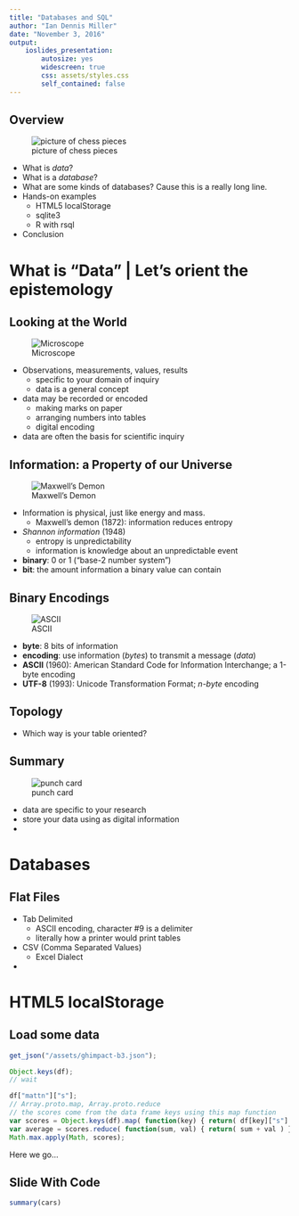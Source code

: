 ```yaml
---
title: "Databases and SQL"
author: "Ian Dennis Miller"
date: "November 3, 2016"
output:
    ioslides_presentation:
        autosize: yes
        widescreen: true
        css: assets/styles.css
        self_contained: false
---
```

<script src='/assets/helpers.js'></script>

## Overview {.side-image}

![picture of chess pieces](assets/strategy.jpg)

- What is *data*?
- What is a *database*?
- What are some kinds of databases?  Cause this is a really long line.
- Hands-on examples
    - HTML5 localStorage
    - sqlite3
    - R with rsql
- Conclusion

# What is "Data" | Let's orient the epistemology

## Looking at the World {.side-image .bigger}

![Microscope](assets/microscope.jpg)

- Observations, measurements, values, results
    - specific to your domain of inquiry
    - data is a general concept
- data may be recorded or encoded
    - making marks on paper
    - arranging numbers into tables
    - digital encoding
- data are often the basis for scientific inquiry

## Information: a Property of our Universe {.side-image .bigger}

![Maxwell's Demon](assets/maxwells-demon.png)

- Information is physical, just like energy and mass.
    + Maxwell's demon (1872): information reduces entropy
- *Shannon information* (1948)
    - entropy is unpredictability
    - information is knowledge about an unpredictable event
- **binary**: 0 or 1 ("base-2 number system")
- **bit**: the amount information a binary value can contain

## Binary Encodings {.side-image .bigger}

![ASCII](assets/ascii.png)

- **byte**: 8 bits of information
- **encoding**: use information (*bytes*) to transmit a message (*data*)
- **ASCII** (1960): American Standard Code for Information Interchange; a 1-byte encoding
- **UTF-8** (1993): Unicode Transformation Format; *n-byte* encoding

<!-- animate an arrow to point out the TAB character (ASCII 9) -->

## Topology {.side-image .bigger}

- Which way is your table oriented?

## Summary {.side-image .bigger}

![punch card](assets/punchcard.png)

- data are specific to your research
- store your data using as digital information
- 

# Databases

## Flat Files

- Tab Delimited
    - ASCII encoding, character #9 is a delimiter
    - literally how a printer would print tables
- CSV (Comma Separated Values)
    + Excel Dialect
- 

# HTML5 localStorage

## Load some data {.smaller}

```javascript
get_json("/assets/ghimpact-b3.json");
```

```javascript
Object.keys(df);
// wait
```

```javascript
df["mattn"]["s"];
// Array.proto.map, Array.proto.reduce
// the scores come from the data frame keys using this map function
var scores = Object.keys(df).map( function(key) { return( df[key]["s"] ) } );
var average = scores.reduce( function(sum, val) { return( sum + val ) }, initialValue=0 ) / scores.length;
Math.max.apply(Math, scores);
```

Here we go...

## Slide With Code

```r
summary(cars)
```
